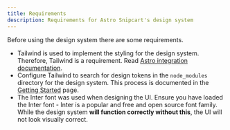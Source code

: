 ```yaml
---
title: Requirements
description: Requirements for Astro Snipcart's design system
---
```


Before using the design system there are some requirements.

* Tailwind is used to implement the styling for the design system.
    Therefore, Tailwind is a requirement. Read [Astro integration documentation](https://docs.astro.build/en/guides/integrations-guide/).
* Configure Tailwind to search for design tokens in the `node_modules` directory for the design system.
    This process is documented in the [Getting Started](/getting=started) page.
* The Inter font was used when designing the UI. Ensure you have loaded the Inter font - Inter is a popular and free and open source font family.
    While the design system **will function correctly without this**, the UI will not look visually correct.